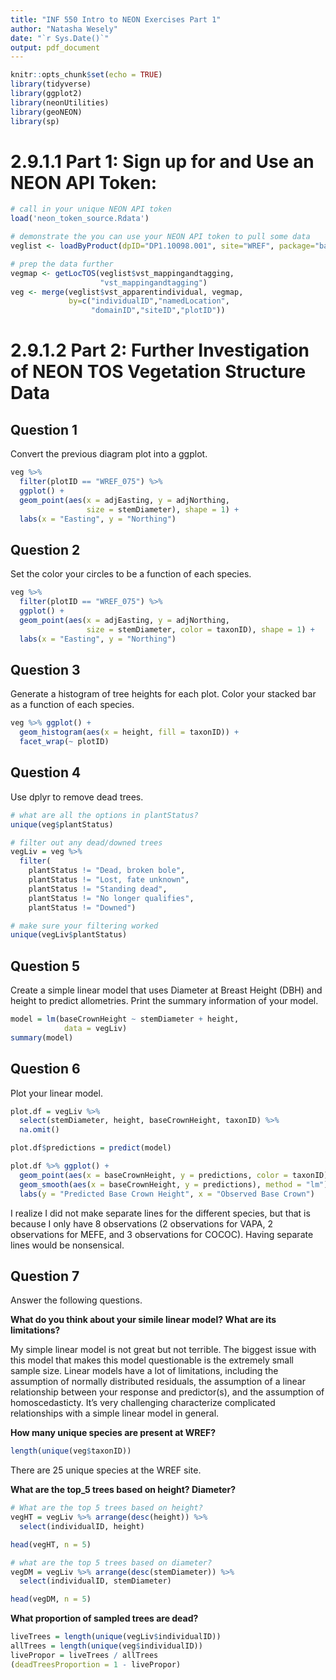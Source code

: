 ```yaml
---
title: "INF 550 Intro to NEON Exercises Part 1"
author: "Natasha Wesely"
date: "`r Sys.Date()`"
output: pdf_document
---
```


```r
knitr::opts_chunk$set(echo = TRUE)
library(tidyverse)
library(ggplot2)
library(neonUtilities)
library(geoNEON)
library(sp)
```

# 2.9.1.1 Part 1: Sign up for and Use an NEON API Token:

```r
# call in your unique NEON API token
load('neon_token_source.Rdata')

# demonstrate the you can use your NEON API token to pull some data
veglist <- loadByProduct(dpID="DP1.10098.001", site="WREF", package="basic", check.size=FALSE, token = NEON_TOKEN)

# prep the data further
vegmap <- getLocTOS(veglist$vst_mappingandtagging, 
                    "vst_mappingandtagging")
veg <- merge(veglist$vst_apparentindividual, vegmap, 
             by=c("individualID","namedLocation",
                  "domainID","siteID","plotID"))
```



# 2.9.1.2 Part 2: Further Investigation of NEON TOS Vegetation Structure Data
## Question 1
Convert the previous diagram plot into a ggplot.

```r

veg %>% 
  filter(plotID == "WREF_075") %>%
  ggplot() +
  geom_point(aes(x = adjEasting, y = adjNorthing, 
                 size = stemDiameter), shape = 1) +
  labs(x = "Easting", y = "Northing")
```

## Question 2
Set the color your circles to be a function of each species.

```r
veg %>% 
  filter(plotID == "WREF_075") %>%
  ggplot() +
  geom_point(aes(x = adjEasting, y = adjNorthing, 
                 size = stemDiameter, color = taxonID), shape = 1) +
  labs(x = "Easting", y = "Northing")
```


## Question 3
Generate a histogram of tree heights for each plot. Color your stacked bar as a function of each species.

```r
veg %>% ggplot() +
  geom_histogram(aes(x = height, fill = taxonID)) +
  facet_wrap(~ plotID)
```

## Question 4
Use dplyr to remove dead trees.
```r
# what are all the options in plantStatus?
unique(veg$plantStatus)

# filter out any dead/downed trees
vegLiv = veg %>%
  filter(
    plantStatus != "Dead, broken bole", 
    plantStatus != "Lost, fate unknown", 
    plantStatus != "Standing dead", 
    plantStatus != "No longer qualifies", 
    plantStatus != "Downed")

# make sure your filtering worked
unique(vegLiv$plantStatus)
```

## Question 5
Create a simple linear model that uses Diameter at Breast Height (DBH) and height to predict allometries. Print the summary information of your model.

```r
model = lm(baseCrownHeight ~ stemDiameter + height,
            data = vegLiv)
summary(model)
```

## Question 6
Plot your linear model.
```r
plot.df = vegLiv %>%
  select(stemDiameter, height, baseCrownHeight, taxonID) %>%
  na.omit()

plot.df$predictions = predict(model)

plot.df %>% ggplot() +
  geom_point(aes(x = baseCrownHeight, y = predictions, color = taxonID)) +
  geom_smooth(aes(x = baseCrownHeight, y = predictions), method = "lm") +
  labs(y = "Predicted Base Crown Height", x = "Observed Base Crown")
```

I realize I did not make separate lines for the different species, but that is because I only have 8 observations (2 observations for VAPA, 2 observations for MEFE, and 3 observations for COCOC). Having separate lines would be nonsensical. 

## Question 7
Answer the following questions.

**What do you think about your simile linear model? What are its limitations?**

My simple linear model is not great but not terrible. The biggest issue with this model that makes this model questionable is the extremely small sample size. Linear models have a lot of limitations, including the assumption of normally distributed residuals, the assumption of a linear relationship between your response and predictor(s), and the assumption of homoscedasticty. It's very challenging characterize complicated relationships with a simple linear model in general.

**How many unique species are present at WREF?**
```r
length(unique(veg$taxonID))
```

There are 25 unique species at the WREF site.

**What are the top_5 trees based on height? Diameter?**
```r
# What are the top 5 trees based on height?
vegHT = vegLiv %>% arrange(desc(height)) %>%
  select(individualID, height)

head(vegHT, n = 5)

# what are the top 5 trees based on diameter?
vegDM = vegLiv %>% arrange(desc(stemDiameter)) %>%
  select(individualID, stemDiameter)

head(vegDM, n = 5)
```


**What proportion of sampled trees are dead?**
```r
liveTrees = length(unique(vegLiv$individualID))
allTrees = length(unique(veg$individualID))
livePropor = liveTrees / allTrees
(deadTreesProportion = 1 - livePropor)
```



